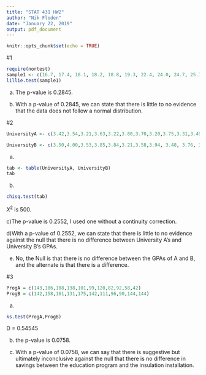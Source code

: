 ---
title: "STAT 431 HW2"
author: "Nik Floden"
date: "January 22, 2019"
output: pdf_document
---

```{r setup, include=FALSE}
knitr::opts_chunk$set(echo = TRUE)
```

#1

```{r}
require(nortest)
sample1 <- c(16.7, 17.4, 18.1, 18.2, 18.8, 19.3, 22.4, 24.0, 24.7, 25.7, 27.0, 35.1, 35.8, 36.5, 37.6, 39.8, 42.1, 43.2, 46.2)
lillie.test(sample1)
```

a) The p-value is 0.2845. 

b) With a p-value of 0.2845, we can state that there is little to no evidence that the data does not follow a normal distribution. 

#2

```{r}
UniversityA <- c(3.42,3.54,3.21,3.63,3.22,3.80,3.70,3.20,3.75,3.31,3.49,3.61,3.95,3.86,3.00,2.86,2.92,3.59,2.91,3.77,2.70,3.06,3.30,3.14,3.82)

UniversityB <- c(3.50,4.00,3.53,3.85,3.84,3.21,3.58,3.94, 3.48, 3.76, 3.40, 3.44, 4.00, 3.87, 3.23, 4.00, 3.37, 3.72, 4.00, 3.06, 3.92, 3.72, 3.91, 3.33, 3.08) 
```

a)
```{r}
tab <- table(UniversityA, UniversityB)
tab
```

b)
```{r}
chisq.test(tab)
```
$X^2$ is 500.

c)The p-value is 0.2552, I used one without a continuity correction. 

d)With a p-value of 0.2552, we can state that there is little to no evidence against the null that there is no difference between University A's and University B's GPAs.

e) No, the Null is that there is no difference between the GPAs of A and B, and the alternate is that there is a difference. 


#3
```{r}
ProgA = c(143,106,108,138,101,99,120,82,92,58,42)
ProgB = c(142,158,161,131,175,142,111,96,90,144,144)
```

a)
```{r}
ks.test(ProgA,ProgB)
```

D = 0.54545

b) the p-value is 0.0758. 

c) With a p-value of 0.0758, we can say that there is suggestive but ultimately inconclusive against the null that there is no difference in savings between the education program and the insulation installation. 